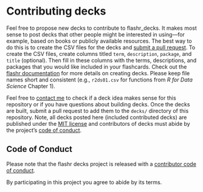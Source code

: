 # Contributing decks

Feel free to propose new decks to contribute to flashr_decks. It makes most sense to post decks that other people might be interested in using---for example, based on books or publicly available resources. The best way to do this is to create the CSV files for the decks and [submit a pull request](https://github.com/JeffreyRStevens/flashr_decks/pulls). To create the CSV files, create columns titled `term`, `description`, `package`, and `title` (optional). Then fill in these columns with the terms, descriptions, and packages that you would like included in your flashcards. Check out the [flashr documentation](https://github.com/JeffreyRStevens/flashr_decks/pulls) for more details on creating decks. Please keep file names short and consistent (e.g., `r2ds01.csv` for functions from *R for Data Science* Chapter 1).

Feel free to [contact me](mailto:jeffrey.r.stevens@protonmail.com) to check if a deck idea makes sense for this repository or if you have questions about building decks. Once the decks are built, submit a pull request to add them to the `decks/` directory of this repository. Note, all decks posted here (included contributed decks) are published under the [MIT license](LICENSE.md) and contributors of decks must abide by the project's [code of conduct](code_of_conduct.md).

## Code of Conduct

Please note that the flashr decks project is released with a [contributor code of conduct](code_of_conduct.md).

By participating in this project you agree to abide by its terms.

#